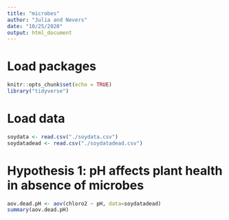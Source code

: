 ```yaml
---
title: "microbes"
author: "Julia and Nevers"
date: "10/25/2020"
output: html_document
---
```


# Load packages
```r
knitr::opts_chunk$set(echo = TRUE)
library("tidyverse")
```

# Load data
```r
soydata <- read.csv("./soydata.csv")
soydatadead <- read.csv("./soydatadead.csv")
```

# Hypothesis 1: pH affects plant health in absence of microbes
```r
aov.dead.pH <- aov(chloro2 ~ pH, data=soydatadead)
summary(aov.dead.pH)
```
